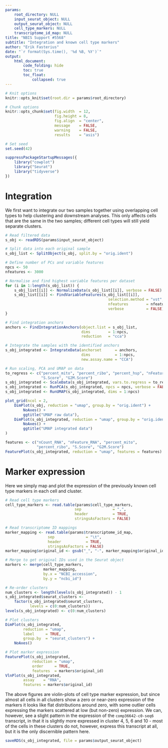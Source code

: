 ```yaml
---
params:
    root_directory: NULL
    input_seurat_object: NULL
    output_seurat_object: NULL
    cell_type_markers: NULL
    transcriptome_id_map: NULL
title: "NBIS Support #5568"
subtitle: "Integration and known cell type markers"
author: "Erik Fasterius"
date: "`r format(Sys.time(), '%d %B, %Y')`"
output:
    html_document:
        code_folding: hide
        toc: true
        toc_float:
            collapsed: true
---
```


```r
# Knit options
knitr::opts_knit$set(root.dir = params$root_directory)

# Chunk options
knitr::opts_chunk$set(fig.width  = 12,
                      fig.height = 8,
                      fig.align  = "center",
                      message    = FALSE,
                      warning    = FALSE,
                      results    = "asis")

# Set seed
set.seed(42)
```

```r
suppressPackageStartupMessages({
    library("cowplot")
    library("Seurat")
    library("tidyverse")
})
```

# Integration

We first want to integrate our two samples together using overlapping cell
types to help clustering and downstream analyses. This only affects cells that
are the same in the two samples; different cell types will still yield separate
clusters.

```r
# Read filtered data
s_obj <- readRDS(params$input_seurat_object)

# Split data into each original sample
s_obj_list <- SplitObject(s_obj, split.by = "orig.ident")

# Define number of PCs and variable features
npcs <- 50
nfeatures <- 3000

# Normalise and find highest variable features per dataset
for (i in 1:length(s_obj_list)) {
    s_obj_list[[i]] <- NormalizeData(s_obj_list[[i]], verbose = FALSE)
    s_obj_list[[i]] <- FindVariableFeatures(s_obj_list[[i]],
                                              selection.method = "vst",
                                              nfeatures        = nfeatures,
                                              verbose          = FALSE)
}

# Find integration anchors
anchors <- FindIntegrationAnchors(object.list = s_obj_list,
                                  dims        = 1:npcs,
                                  reduction   = "cca")

# Integrate the samples with the identified anchors
s_obj_integrated <- IntegrateData(anchorset      = anchors,
                                  dims           = 1:npcs,
                                  new.assay.name = "CCA")
```

```r
# Run scaling, PCA and UMAP on data
to_regress <- c("percent_mito", "percent_ribo", "percent_hsp", "nFeature_RNA",
                "S.Score", "G2M.Score")
s_obj_integrated <- ScaleData(s_obj_integrated, vars.to.regress = to_regress)
s_obj_integrated <- RunPCA(s_obj_integrated, npcs = npcs, verbose = FALSE)
s_obj_integrated <- RunUMAP(s_obj_integrated, dims = 1:npcs)
```

```r
plot_grid(ncol = 2,
    DimPlot(s_obj, reduction = "umap", group.by = "orig.ident") +
        NoAxes() +
        ggtitle("UMAP raw data"),
    DimPlot(s_obj_integrated, reduction = "umap", group.by = "orig.ident") +
        NoAxes() +
        ggtitle("UMAP integrated data")
)
```

```r
features <- c("nCount_RNA", "nFeature_RNA", "percent_mito",
              "percent_ribo", "S.Score", "G2M.Score")
FeaturePlot(s_obj_integrated, reduction = "umap", features = features)
```

# Marker expression

Here we simply map and plot the expression of the previously known cell type
markers in each cell and cluster.

```r
# Read cell type markers
cell_type_markers <- read.table(params$cell_type_markers,
                               sep              = ",",
                               header           = TRUE,
                               stringsAsFactors = FALSE)

# Read transcriptome ID mappings
marker_mapping <- read.table(params$transcriptome_id_map,
                   sep              = "\t",
                   header           = TRUE,
                   stringsAsFactors = FALSE)
marker_mapping$original_id <- gsub("_", "-", marker_mapping$original_id)

# Merge to get original IDs used in the Seurat object
markers <- merge(cell_type_markers,
                 marker_mapping,
                 by.x = "NCBI_accession",
                 by.y = "ncbi_id")
```

```r
# Re-order clusters
num_clusters <- length(levels(s_obj_integrated)) - 1
s_obj_integrated$seurat_clusters <-
    factor(s_obj_integrated$seurat_clusters,
           levels = c(0:num_clusters))
levels(s_obj_integrated) <- c(0:num_clusters)

# Plot clusters
DimPlot(s_obj_integrated,
        reduction = "umap",
        label     = TRUE,
        group.by  = "seurat_clusters") +
    NoAxes()

# Plot marker expression
FeaturePlot(s_obj_integrated,
            reduction = "umap",
            order     = TRUE,
            features  = markers$original_id)
VlnPlot(s_obj_integrated,
        assay    = "RNA",
        features = markers$original_id)
```

The above figures are violin-plots of cell type marker expression, but since
almost all cells in all clusters show a zero or near-zero expression of the
markers it looks like flat distributions around zero, with some outlier cells
expressing the markers scattered at low (but non-zero) expression. We can,
however, see a slight pattern in the expression of the `comp36642-c0-seq6`
transcript, in that it is slightly more expressed in cluster 4, 5, 6 and 10 -
most of the cells in these clusters do not, however, express this transcript at
all, but it is the only discernible pattern here.

```r
saveRDS(s_obj_integrated, file = params$output_seurat_object)
```
